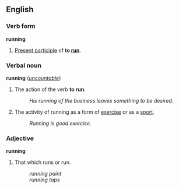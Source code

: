 ==English==
===Verb form===
'''running'''
 
#[[Present participle]] of '''to [[run]]'''.
 
===Verbal noun===
'''running''' (''[[uncountable]]'')
 
#The action of the verb '''to run'''.
#:''His running of the business leaves something to be desired.''
#The activity of running as a form of [[exercise]] or as a [[sport]].
#:''Running is good exercise.''

===Adjective===
'''running'''
 
#That which runs or run.
#:''running paint''
#:''running taps''